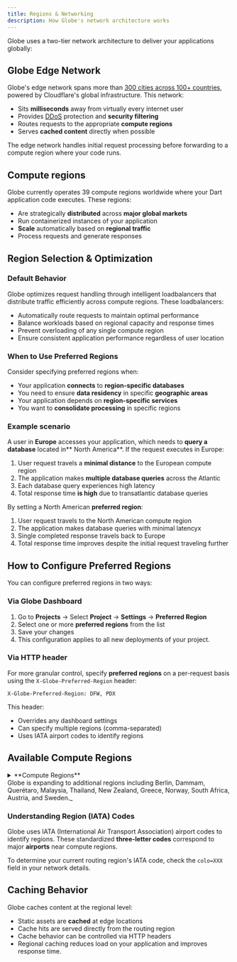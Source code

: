 ```yaml
---
title: Regions & Networking
description: How Globe's network architecture works
---
```


Globe uses a two-tier network architecture to deliver your applications globally:

## Globe Edge Network

Globe's edge network spans more than [300 cities across 100+ countries](https://www.cloudflare.com/en-gb/network/), powered by Cloudflare's global infrastructure. This network:

- Sits **milliseconds** away from virtually every internet user
- Provides [DDoS](https://www.cloudflare.com/learning/ddos/what-is-a-ddos-attack/) protection and **security filtering**
- Routes requests to the appropriate **compute regions**
- Serves **cached content** directly when possible

The edge network handles initial request processing before forwarding to a compute region where your code runs.

## Compute regions

Globe currently operates 39 compute regions worldwide where your Dart application code executes. These regions:

- Are strategically **distributed** across **major global markets**
- Run containerized instances of your application
- **Scale** automatically based on **regional traffic**
- Process requests and generate responses

## Region Selection & Optimization

### Default Behavior

Globe optimizes request handling through intelligent loadbalancers that distribute traffic efficiently across compute regions. These loadbalancers:

- Automatically route requests to maintain optimal performance
- Balance workloads based on regional capacity and response times
- Prevent overloading of any single compute region
- Ensure consistent application performance regardless of user location

### When to Use Preferred Regions

Consider specifying preferred regions when:

- Your application **connects** to **region-specific databases**
- You need to ensure **data residency** in specific **geographic areas**
- Your application depends on **region-specific services**
- You want to **consolidate processing** in specific regions

### Example scenario

A user in **Europe** accesses your application, which needs to **query a database** located in** North America**. If the request executes in Europe:

1. User request travels a **minimal distance** to the European compute region
2. The application makes **multiple database queries** across the Atlantic
3. Each database query experiences high latency
4. Total response time **is high** due to transatlantic database queries

By setting a North American **preferred region**:

1. User request travels to the North American compute region
2. The application makes database queries with minimal latencyx
3. Single completed response travels back to Europe
4. Total response time improves despite the initial request traveling further

## How to Configure Preferred Regions

You can configure preferred regions in two ways:

### Via Globe Dashboard

1. Go to **Projects** → Select **Project** → **Settings** → **Preferred Region**
2. Select one or more **preferred regions** from the list
3. Save your changes
4. This configuration applies to all new deployments of your project.

### Via HTTP header

For more granular control, specify **preferred regions** on a per-request basis using the `X-Globe-Preferred-Region` header:

```http
X-Globe-Preferred-Region: DFW, PDX
```

This header:

- Overrides any dashboard settings
- Can specify multiple regions (comma-separated)
- Uses IATA airport codes to identify regions

## Available Compute Regions

<details>
  <summary>**Compute Regions**</summary>

| **Continent**     | **Country**    | **City**          | **Region Code** |
| ----------------- | -------------- | ----------------- | --------------- |
| **Africa**        | South Africa   | Johannesburg      | JNB             |
| **Asia**          | Hong Kong      | Hong Kong         | HKG             |
| **Asia**          | India          | Mumbai            | BOM             |
| **Asia**          | India          | Delhi             | DEL             |
| **Asia**          | Indonesia      | Jakarta           | CGK             |
| **Asia**          | Israel         | Tel Aviv          | TLV             |
| **Asia**          | Japan          | Osaka             | KIX             |
| **Asia**          | Japan          | Tokyo             | NRT             |
| **Asia**          | Qatar          | Doha              | DOH             |
| **Asia**          | Singapore      | Singapore         | SIN             |
| **Asia**          | South Korea    | Seoul             | ICN             |
| **Asia**          | Taiwan         | Taiwan            | TPE             |
| **Europe**        | Belgium        | Belgium           | BRU             |
| **Europe**        | Finland        | Finland           | HEL             |
| **Europe**        | France         | Paris             | CDG             |
| **Europe**        | Germany        | Berlin            | BER             |
| **Europe**        | Germany        | Frankfurt         | FRA             |
| **Europe**        | Italy          | Milan             | MXP             |
| **Europe**        | Italy          | Turin             | TRN             |
| **Europe**        | Netherlands    | Netherlands       | AMS             |
| **Europe**        | Poland         | Warsaw            | WAW             |
| **Europe**        | Spain          | Madrid            | MAD             |
| **Europe**        | Switzerland    | Zurich            | ZRH             |
| **Europe**        | United Kingdom | London            | LHR             |
| **North America** | Canada         | Montreal          | YUL             |
| **North America** | Canada         | Toronto           | YYZ             |
| **North America** | United States  | South Carolina    | CHS             |
| **North America** | United States  | Columbus          | CMH             |
| **North America** | United States  | Dallas            | DFW             |
| **North America** | United States  | Iowa              | DSM             |
| **North America** | United States  | Northern Virginia | IAD             |
| **North America** | United States  | Los Angeles       | LAX             |
| **North America** | United States  | Las Vegas         | LAS             |
| **North America** | United States  | Oregon            | PDX             |
| **North America** | United States  | Salt Lake City    | SLC             |
| **Oceania**       | Australia      | Melbourne         | MEL             |
| **Oceania**       | Australia      | Sydney            | SYD             |
| **South America** | Brazil         | Sao Paulo         | GRU             |
| **South America** | Chile          | Santiago          | SCL             |

</details>

<Info>
  Globe is expanding to additional regions including Berlin, Dammam, Querétaro,
  Malaysia, Thailand, New Zealand, Greece, Norway, South Africa, Austria, and
  Sweden._
</Info>

### Understanding Region (IATA) Codes

Globe uses IATA (International Air Transport Association) airport codes to identify regions. These standardized **three-letter codes** correspond to major **airports** near compute regions.

To determine your current routing region's IATA code, check the `colo=XXX` field in your network details.

## Caching Behavior

Globe caches content at the regional level:

- Static assets are **cached** at edge locations
- Cache hits are served directly from the routing region
- Cache behavior can be controlled via HTTP headers
- Regional caching reduces load on your application and improves response time.
